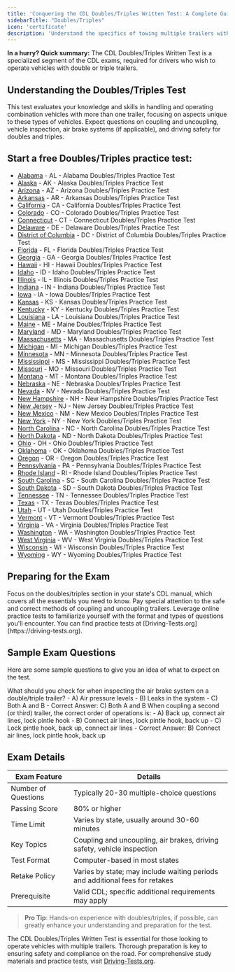 ```yaml
---
title: 'Conquering the CDL Doubles/Triples Written Test: A Complete Guide'
sidebarTitle: "Doubles/Triples"
icon: 'certificate'
description: 'Understand the specifics of towing multiple trailers with our Doubles/Triples test guide, emphasizing connection and stability techniques.'
---
```

<Tip>**In a hurry? Quick summary:** The CDL Doubles/Triples Written Test is a specialized segment of the CDL exams, required for drivers who wish to operate vehicles with double or triple trailers.</Tip>

## Understanding the Doubles/Triples Test

<AccordionGroup>
  <Accordion title="Exam Overview">
    This test evaluates your knowledge and skills in handling and operating combination vehicles with more than one trailer, focusing on aspects unique to these types of vehicles.
  </Accordion>

  <Accordion title="Key Topics Covered">
    Expect questions on coupling and uncoupling, vehicle inspection, air brake systems (if applicable), and driving safety for doubles and triples.
  </Accordion>
</AccordionGroup>

## Start a free Doubles/Triples practice test:

- [Alabama](https://driving-tests.org/alabama/#cdl-double-triple-trailers) - AL - Alabama Doubles/Triples Practice Test
- [Alaska](https://driving-tests.org/alaska/#cdl-double-triple-trailers) - AK - Alaska Doubles/Triples Practice Test
- [Arizona](https://driving-tests.org/arizona/#cdl-double-triple-trailers) - AZ - Arizona Doubles/Triples Practice Test
- [Arkansas](https://driving-tests.org/arkansas/#cdl-double-triple-trailers) - AR - Arkansas Doubles/Triples Practice Test
- [California](https://driving-tests.org/california/#cdl-double-triple-trailers) - CA - California Doubles/Triples Practice Test
- [Colorado](https://driving-tests.org/colorado/#cdl-double-triple-trailers) - CO - Colorado Doubles/Triples Practice Test
- [Connecticut](https://driving-tests.org/connecticut/#cdl-double-triple-trailers) - CT - Connecticut Doubles/Triples Practice Test
- [Delaware](https://driving-tests.org/delaware/#cdl-double-triple-trailers) - DE - Delaware Doubles/Triples Practice Test
- [District of Columbia](https://driving-tests.org/district-columbia/#cdl-double-triple-trailers) - DC - District of Columbia Doubles/Triples Practice Test
- [Florida](https://driving-tests.org/florida/#cdl-double-triple-trailers) - FL - Florida Doubles/Triples Practice Test
- [Georgia](https://driving-tests.org/georgia/#cdl-double-triple-trailers) - GA - Georgia Doubles/Triples Practice Test
- [Hawaii](https://driving-tests.org/hawaii/#cdl-double-triple-trailers) - HI - Hawaii Doubles/Triples Practice Test
- [Idaho](https://driving-tests.org/idaho/#cdl-double-triple-trailers) - ID - Idaho Doubles/Triples Practice Test
- [Illinois](https://driving-tests.org/illinois/#cdl-double-triple-trailers) - IL - Illinois Doubles/Triples Practice Test
- [Indiana](https://driving-tests.org/indiana/#cdl-double-triple-trailers) - IN - Indiana Doubles/Triples Practice Test
- [Iowa](https://driving-tests.org/iowa/#cdl-double-triple-trailers) - IA - Iowa Doubles/Triples Practice Test
- [Kansas](https://driving-tests.org/kansas/#cdl-double-triple-trailers) - KS - Kansas Doubles/Triples Practice Test
- [Kentucky](https://driving-tests.org/kentucky/#cdl-double-triple-trailers) - KY - Kentucky Doubles/Triples Practice Test
- [Louisiana](https://driving-tests.org/louisiana/#cdl-double-triple-trailers) - LA - Louisiana Doubles/Triples Practice Test
- [Maine](https://driving-tests.org/maine/#cdl-double-triple-trailers) - ME - Maine Doubles/Triples Practice Test
- [Maryland](https://driving-tests.org/maryland/#cdl-double-triple-trailers) - MD - Maryland Doubles/Triples Practice Test
- [Massachusetts](https://driving-tests.org/massachusetts/#cdl-double-triple-trailers) - MA - Massachusetts Doubles/Triples Practice Test
- [Michigan](https://driving-tests.org/michigan/#cdl-double-triple-trailers) - MI - Michigan Doubles/Triples Practice Test
- [Minnesota](https://driving-tests.org/minnesota/#cdl-double-triple-trailers) - MN - Minnesota Doubles/Triples Practice Test
- [Mississippi](https://driving-tests.org/mississippi/#cdl-double-triple-trailers) - MS - Mississippi Doubles/Triples Practice Test
- [Missouri](https://driving-tests.org/missouri/#cdl-double-triple-trailers) - MO - Missouri Doubles/Triples Practice Test
- [Montana](https://driving-tests.org/montana/#cdl-double-triple-trailers) - MT - Montana Doubles/Triples Practice Test
- [Nebraska](https://driving-tests.org/nebraska/#cdl-double-triple-trailers) - NE - Nebraska Doubles/Triples Practice Test
- [Nevada](https://driving-tests.org/nevada/#cdl-double-triple-trailers) - NV - Nevada Doubles/Triples Practice Test
- [New Hampshire](https://driving-tests.org/new-hampshire/#cdl-double-triple-trailers) - NH - New Hampshire Doubles/Triples Practice Test
- [New Jersey](https://driving-tests.org/new-jersey/#cdl-double-triple-trailers) - NJ - New Jersey Doubles/Triples Practice Test
- [New Mexico](https://driving-tests.org/new-mexico/#cdl-double-triple-trailers) - NM - New Mexico Doubles/Triples Practice Test
- [New York](https://driving-tests.org/new-york/#cdl-double-triple-trailers) - NY - New York Doubles/Triples Practice Test
- [North Carolina](https://driving-tests.org/north-carolina/#cdl-double-triple-trailers) - NC - North Carolina Doubles/Triples Practice Test
- [North Dakota](https://driving-tests.org/north-dakota/#cdl-double-triple-trailers) - ND - North Dakota Doubles/Triples Practice Test
- [Ohio](https://driving-tests.org/ohio/#cdl-double-triple-trailers) - OH - Ohio Doubles/Triples Practice Test
- [Oklahoma](https://driving-tests.org/oklahoma/#cdl-double-triple-trailers) - OK - Oklahoma Doubles/Triples Practice Test
- [Oregon](https://driving-tests.org/oregon/#cdl-double-triple-trailers) - OR - Oregon Doubles/Triples Practice Test
- [Pennsylvania](https://driving-tests.org/pennsylvania/#cdl-double-triple-trailers) - PA - Pennsylvania Doubles/Triples Practice Test
- [Rhode Island](https://driving-tests.org/rhode-island/#cdl-double-triple-trailers) - RI - Rhode Island Doubles/Triples Practice Test
- [South Carolina](https://driving-tests.org/south-carolina/#cdl-double-triple-trailers) - SC - South Carolina Doubles/Triples Practice Test
- [South Dakota](https://driving-tests.org/south-dakota/#cdl-double-triple-trailers) - SD - South Dakota Doubles/Triples Practice Test
- [Tennessee](https://driving-tests.org/tennessee/#cdl-double-triple-trailers) - TN - Tennessee Doubles/Triples Practice Test
- [Texas](https://driving-tests.org/texas/#cdl-double-triple-trailers) - TX - Texas Doubles/Triples Practice Test
- [Utah](https://driving-tests.org/utah/#cdl-double-triple-trailers) - UT - Utah Doubles/Triples Practice Test
- [Vermont](https://driving-tests.org/vermont/#cdl-double-triple-trailers) - VT - Vermont Doubles/Triples Practice Test
- [Virginia](https://driving-tests.org/virginia/#cdl-double-triple-trailers) - VA - Virginia Doubles/Triples Practice Test
- [Washington](https://driving-tests.org/washington/#cdl-double-triple-trailers) - WA - Washington Doubles/Triples Practice Test
- [West Virginia](https://driving-tests.org/west-virginia/#cdl-double-triple-trailers) - WV - West Virginia Doubles/Triples Practice Test
- [Wisconsin](https://driving-tests.org/wisconsin/#cdl-double-triple-trailers) - WI - Wisconsin Doubles/Triples Practice Test
- [Wyoming](https://driving-tests.org/wyoming/#cdl-double-triple-trailers) - WY - Wyoming Doubles/Triples Practice Test



## Preparing for the Exam

<Steps>
  <Step title="Study the CDL Manual">
    Focus on the doubles/triples section in your state's CDL manual, which covers all the essentials you need to know.
  </Step>

  <Step title="Understand Coupling Procedures">
    Pay special attention to the safe and correct methods of coupling and uncoupling trailers.
  </Step>

  <Step title="Practice Tests">
    Leverage online practice tests to familiarize yourself with the format and types of questions you'll encounter. You can find practice tests at [Driving-Tests.org](https://driving-tests.org).
  </Step>
</Steps>

## Sample Exam Questions

Here are some sample questions to give you an idea of what to expect on the test.

<AccordionGroup>
  <Accordion title="Question 1: Inspecting Air Brake Systems">
    What should you check for when inspecting the air brake system on a double/triple trailer?
    - A) Air pressure levels
    - B) Leaks in the system
    - C) Both A and B
    - Correct Answer: C) Both A and B
  </Accordion>

  <Accordion title="Question 2: Coupling Trailers">
    When coupling a second (or third) trailer, the correct order of operations is:
    - A) Back up, connect air lines, lock pintle hook
    - B) Connect air lines, lock pintle hook, back up
    - C) Lock pintle hook, back up, connect air lines
    - Correct Answer: B) Connect air lines, lock pintle hook, back up
  </Accordion>
</AccordionGroup>

## Exam Details

| Exam Feature           | Details                                           |
|------------------------|---------------------------------------------------|
| Number of Questions    | Typically 20-30 multiple-choice questions         |
| Passing Score          | 80% or higher                                     |
| Time Limit             | Varies by state, usually around 30-60 minutes     |
| Key Topics             | Coupling and uncoupling, air brakes, driving safety, vehicle inspection |
| Test Format            | Computer-based in most states                     |
| Retake Policy          | Varies by state; may include waiting periods and additional fees for retakes |
| Prerequisite           | Valid CDL; specific additional requirements may apply |

> **Pro Tip**: Hands-on experience with doubles/triples, if possible, can greatly enhance your understanding and preparation for the test.

The CDL Doubles/Triples Written Test is essential for those looking to operate vehicles with multiple trailers. Thorough preparation is key to ensuring safety and compliance on the road. For comprehensive study materials and practice tests, visit [Driving-Tests.org](https://driving-tests.org).

<Snippet file="cdl-premium.mdx" />